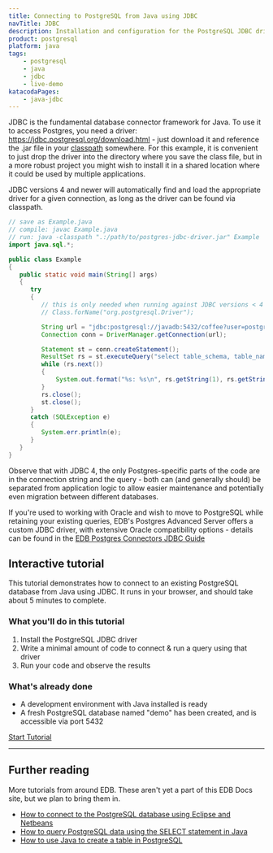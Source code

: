 ```yaml
---
title: Connecting to PostgreSQL from Java using JDBC
navTitle: JDBC
description: Installation and configuration for the PostgreSQL JDBC driver
product: postgresql
platform: java
tags:
    - postgresql
    - java
    - jdbc
    - live-demo
katacodaPages:
    - java-jdbc
---
```


JDBC is the fundamental database connector framework for Java. To use it to access Postgres, you need a driver: https://jdbc.postgresql.org/download.html - just download it and reference the .jar file in your [classpath](https://docs.oracle.com/javase/8/docs/technotes/tools/findingclasses.html) somewhere. For this example, it is convenient to just drop the driver into the directory where you save the class file, but in a more robust project you might wish to install it in a shared location where it could be used by multiple applications.

JDBC versions 4 and newer will automatically find and load the appropriate driver for a given connection, as long as the driver can be found via classpath.

```java
// save as Example.java
// compile: javac Example.java
// run: java -classpath ".:/path/to/postgres-jdbc-driver.jar" Example
import java.sql.*;

public class Example
{
   public static void main(String[] args)
   {
      try
      {
         // this is only needed when running against JDBC versions < 4
         // Class.forName("org.postgresql.Driver");

         String url = "jdbc:postgresql://javadb:5432/coffee?user=postgres&password=password";
         Connection conn = DriverManager.getConnection(url);

         Statement st = conn.createStatement();
         ResultSet rs = st.executeQuery("select table_schema, table_name from information_schema.tables");
         while (rs.next()) 
         {
             System.out.format("%s: %s\n", rs.getString(1), rs.getString(2));
         }
         rs.close();
         st.close();
      } 
      catch (SQLException e)
      {
         System.err.println(e);
      }
   }
}
```

Observe that with JDBC 4, the only Postgres-specific parts of the code are in the connection string and the query - both can (and generally should) be separated from application logic to allow easier maintenance and potentially even migration between different databases. 

If you're used to working with Oracle and wish to move to PostgreSQL while retaining your existing queries, EDB's Postgres Advanced Server offers a custom JDBC driver, with extensive Oracle compatibility options - details can be found in the [EDB Postgres Connectors JDBC Guide](/edb-docs/d/edb-postgres-connectors/user-guides/jdbc-guide/11.0.3/toc.html)

## Interactive tutorial

This tutorial demonstrates how to connect to an existing PostgreSQL database from Java using JDBC. It runs in your browser, and should take about 5 minutes to complete.

### What you'll do in this tutorial

1. Install the PostgreSQL JDBC driver
2. Write a minimal amount of code to connect & run a query using that driver
3. Run your code and observe the results

### What's already done

- A development environment with Java installed is ready 
- A fresh PostgreSQL database named "demo" has been created, and is accessible via port 5432

[Start Tutorial](02_JDBC/java-jdbc)

- - -

## Further reading

More tutorials from around EDB. These aren't yet a part of this EDB Docs site, but we plan to bring them in.

- [How to connect to the PostgreSQL database using Eclipse and Netbeans](https://www.enterprisedb.com/postgres-tutorials/how-connect-postgres-database-using-eclipse-and-netbeans)
- [How to query PostgreSQL data using the SELECT statement in Java](https://www.enterprisedb.com/postgres-tutorials/how-query-postgresql-data-using-select-statement-java)
- [How to use Java to create a table in PostgreSQL](https://www.enterprisedb.com/postgres-tutorials/how-use-java-create-table-postgresql)
